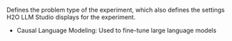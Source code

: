 Defines the problem type of the experiment, which also defines the settings H2O LLM Studio displays for the experiment.

- Causal Language Modeling: Used to fine-tune large language models